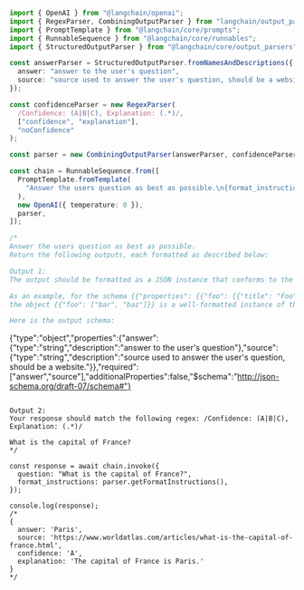 ```typescript
import { OpenAI } from "@langchain/openai";
import { RegexParser, CombiningOutputParser } from "langchain/output_parsers";
import { PromptTemplate } from "@langchain/core/prompts";
import { RunnableSequence } from "@langchain/core/runnables";
import { StructuredOutputParser } from "@langchain/core/output_parsers";

const answerParser = StructuredOutputParser.fromNamesAndDescriptions({
  answer: "answer to the user's question",
  source: "source used to answer the user's question, should be a website.",
});

const confidenceParser = new RegexParser(
  /Confidence: (A|B|C), Explanation: (.*)/,
  ["confidence", "explanation"],
  "noConfidence"
);

const parser = new CombiningOutputParser(answerParser, confidenceParser);

const chain = RunnableSequence.from([
  PromptTemplate.fromTemplate(
    "Answer the users question as best as possible.\n{format_instructions}\n{question}"
  ),
  new OpenAI({ temperature: 0 }),
  parser,
]);

/*
Answer the users question as best as possible.
Return the following outputs, each formatted as described below:

Output 1:
The output should be formatted as a JSON instance that conforms to the JSON schema below.

As an example, for the schema {{"properties": {{"foo": {{"title": "Foo", "description": "a list of strings", "type": "array", "items": {{"type": "string"}}}}}}, "required": ["foo"]}}}}
the object {{"foo": ["bar", "baz"]}} is a well-formatted instance of the schema. The object {{"properties": {{"foo": ["bar", "baz"]}}}} is not well-formatted.

Here is the output schema:
```
{"type":"object","properties":{"answer":{"type":"string","description":"answer to the user's question"},"source":{"type":"string","description":"source used to answer the user's question, should be a website."}},"required":["answer","source"],"additionalProperties":false,"$schema":"http://json-schema.org/draft-07/schema#"}
```

Output 2:
Your response should match the following regex: /Confidence: (A|B|C), Explanation: (.*)/

What is the capital of France?
*/

const response = await chain.invoke({
  question: "What is the capital of France?",
  format_instructions: parser.getFormatInstructions(),
});

console.log(response);
/*
{
  answer: 'Paris',
  source: 'https://www.worldatlas.com/articles/what-is-the-capital-of-france.html',
  confidence: 'A',
  explanation: 'The capital of France is Paris.'
}
*/
```
